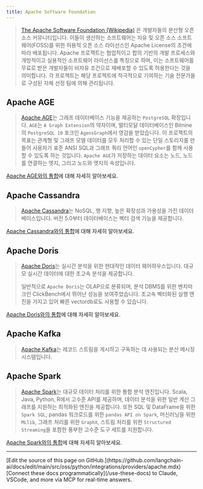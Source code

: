 ```yaml
---
title: Apache Software Foundation
---
```


>[The Apache Software Foundation (Wikipedia)](https://en.wikipedia.org/wiki/The_Apache_Software_Foundation)
> 은 개발자들의 분산형 오픈 소스 커뮤니티입니다. 이들이 생산하는 소프트웨어는
> 자유 및 오픈 소스 소프트웨어(FOSS)를 위한 허용적 오픈 소스 라이선스인
> Apache License의 조건에 따라 배포됩니다. Apache 프로젝트는
> 협업적이고 합의 기반의 개발 프로세스와 개방적이고 실용적인 소프트웨어 라이선스를
> 특징으로 하며, 이는 소프트웨어를 무료로 받은 개발자들이 비자유 조건으로
> 재배포할 수 있도록 허용한다는 것을 의미합니다. 각 프로젝트는 해당 프로젝트에
> 적극적으로 기여하는 기술 전문가들로 구성된 자체 선정 팀에 의해 관리됩니다.

## Apache AGE

>[Apache AGE](https://age.apache.org/)는 그래프 데이터베이스 기능을 제공하는
> `PostgreSQL` 확장입니다. `AGE`는 `A Graph Extension`의 약자이며,
> 멀티모달 데이터베이스인 Bitnine의 `PostgreSQL 10` 포크인 `AgensGraph`에서
> 영감을 받았습니다. 이 프로젝트의 목표는 관계형 및 그래프 모델 데이터를 모두
> 처리할 수 있는 단일 스토리지를 만들어 사용자가 표준 ANSI SQL과 그래프 쿼리
> 언어인 `openCypher`를 함께 사용할 수 있도록 하는 것입니다.
> `Apache AGE`가 저장하는 데이터 요소는 노드, 노드를 연결하는 엣지, 그리고
> 노드와 엣지의 속성입니다.

[Apache AGE와의 통합](/oss/python/integrations/graphs/apache_age)에 대해 자세히 알아보세요.

## Apache Cassandra

>[Apache Cassandra](https://cassandra.apache.org/)는 NoSQL, 행 지향,
> 높은 확장성과 가용성을 가진 데이터베이스입니다. 버전 5.0부터
> 데이터베이스는 벡터 검색 기능을 제공합니다.

[Apache Cassandra와의 통합](/oss/python/integrations/providers/cassandra/)에 대해 자세히 알아보세요.

## Apache Doris

>[Apache Doris](https://doris.apache.org/)는 실시간 분석을 위한 현대적인
> 데이터 웨어하우스입니다. 대규모 실시간 데이터에 대한 초고속 분석을 제공합니다.
>
>일반적으로 `Apache Doris`는 OLAP으로 분류되며, 분석 DBMS를 위한 벤치마크인
> ClickBench에서 뛰어난 성능을 보여주었습니다. 초고속 벡터화된 실행 엔진을
> 가지고 있어 빠른 vectordb로도 사용할 수 있습니다.

[Apache Doris와의 통합](/oss/python/integrations/providers/apache_doris/)에 대해 자세히 알아보세요.

## Apache Kafka

>[Apache Kafka](https://github.com/apache/kafka)는 레코드 스트림을 게시하고
> 구독하는 데 사용되는 분산 메시징 시스템입니다.


## Apache Spark

>[Apache Spark](https://spark.apache.org/)는 대규모 데이터 처리를 위한
> 통합 분석 엔진입니다. Scala, Java, Python, R에서 고수준 API를 제공하며,
> 데이터 분석을 위한 일반 계산 그래프를 지원하는 최적화된 엔진을 제공합니다.
> 또한 SQL 및 DataFrame을 위한 `Spark SQL`, pandas 워크로드를 위한
> `pandas API on Spark`, 머신러닝을 위한 `MLlib`, 그래프 처리를 위한
> `GraphX`, 스트림 처리를 위한 `Structured Streaming`을 포함한 풍부한
> 고수준 도구 세트를 지원합니다.

[Apache Spark와의 통합](/oss/python/integrations/providers/spark)에 대해 자세히 알아보세요.

---

<Callout icon="pen-to-square" iconType="regular">
    [Edit the source of this page on GitHub.](https://github.com/langchain-ai/docs/edit/main/src/oss/python/integrations/providers/apache.mdx)
</Callout>
<Tip icon="terminal" iconType="regular">
    [Connect these docs programmatically](/use-these-docs) to Claude, VSCode, and more via MCP for    real-time answers.
</Tip>

